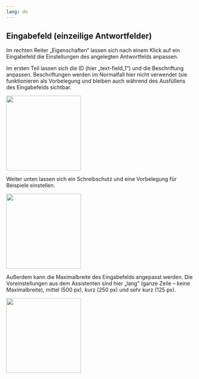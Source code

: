 ```yaml
---
lang: de
---
```

## Eingabefeld (einzeilige Antwortfelder)

Im rechten Reiter „Eigenschaften“ lassen sich nach einem Klick auf ein Eingabefeld die Einstellungen des angelegten Antwortfelds anpassen.

Im ersten Teil lassen sich die ID (hier „text-field_1“) und die Beschriftung anpassen. Beschriftungen werden im Normalfall hier nicht verwendet (sie funktionieren als Vorbelegung und bleiben auch während des Ausfüllens des Eingabefelds sichtbar.

![](EGF_erste_Grafik.png){width=200}

Weiter unten lassen sich ein Schreibschutz und eine Vorbelegung für Beispiele einstellen.

![](EGF_zwei_Grafik.png){width=200}

Außerdem kann die Maximalbreite des Eingabefelds angepasst werden. Die Voreinstellungen aus dem Assistenten sind hier „lang“ (ganze Zeile – keine Maximalbreite), mittel (500 px), kurz (250 px) und sehr kurz (125 px).

![](EGF_drei_Grafik.png){width=200}